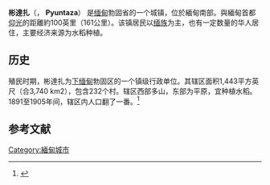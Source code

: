 {{Expand English|Pyuntaza}}

'''彬達扎'''（{{Script/shn-Mymr|{{lang|my|ပြွန်တံဆာမြို့}}}}， '''Pyuntaza'''） 是[[缅甸|缅甸]]勃固省的一个城镇，位於緬甸南部。與緬甸首都[[仰光|仰光]]的距離約100英里（161公里）。该镇居民以[[缅族|缅族]]为主，也有一定数量的华人居住，主要经济来源为水稻种植。
==历史==
殖民时期，彬達扎为[[下缅甸|下缅甸]]勃固区的一个镇级行政单位。其辖区面积1,443平方英尺（合3,740 km2），包含232个村。辖区西部多山，东部为平原，宜种植水稻。1891至1905年间，辖区内人口翻了一番。<ref name="gaz">{{cite book|title=The Imperial Gazetteer of India: Pushkar to Salween|editor=Henry Frowde|publisher=Oxford Clarendon Press|location=London|date=1908|volume=XXI|pages=12–13}}</ref>
==参考文献==
{{reflist}}
[[Category:緬甸城市|Category:緬甸城市]]